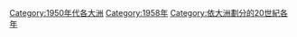 [[Category:1950年代各大洲|Category:1950年代各大洲]]
[[Category:1958年|Category:1958年]]
[[Category:依大洲劃分的20世紀各年|Category:依大洲劃分的20世紀各年]]